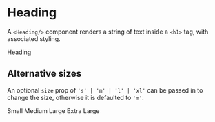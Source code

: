
<Meta title="Heading" component={Heading}/>

# Heading

A `<Heading/>` component renders a string of text inside a `<h1>` tag, with
associated styling. 

<Canvas>
  <Story name="Default">
    <Heading>Heading</Heading>
  </Story>
</Canvas>

## Alternative sizes
An optional `size` prop of `'s' | 'm' | 'l' | 'xl'` can be passed in to change the 
size, otherwise it is defaulted to `'m'`.

<Canvas>
  <Story name="Alternative Sizes">
    <Heading size="s">Small</Heading>
    <Heading size="m">Medium</Heading>
    <Heading size="l">Large</Heading>
    <Heading size="xl">Extra Large</Heading>
  </Story>
</Canvas>

